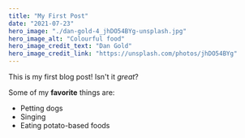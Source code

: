 ```yaml
---
title: "My First Post"
date: "2021-07-23"
hero_image: "./dan-gold-4_jhDO54BYg-unsplash.jpg"
hero_image_alt: "Colourful food"
hero_image_credit_text: "Dan Gold"
hero_image_credit_link: "https://unsplash.com/photos/jhDO54BYg"
---
```


This is my first blog post! Isn't it *great*?

Some of my **favorite** things are:

* Petting dogs
* Singing
* Eating potato-based foods